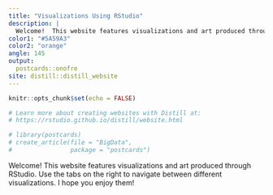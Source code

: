 ```yaml
---
title: "Visualizations Using RStudio"
description: |
  Welcome!  This website features visualizations and art produced through RStudio. Use the tabs on the right to navigate between different visualizations.  I hope you enjoy them!
color1: "#5A59A3"
color2: "orange"
angle: 145
output:
  postcards::onofre
site: distill::distill_website
---
```


```r
knitr::opts_chunk$set(echo = FALSE)

# Learn more about creating websites with Distill at:
# https://rstudio.github.io/distill/website.html

```
```r
# library(postcards)
# create_article(file = "BigData",
#                package = "postcards")
```

  Welcome!  This website features visualizations and art produced through RStudio. Use the tabs on the right to navigate between different visualizations.  I hope you enjoy them!